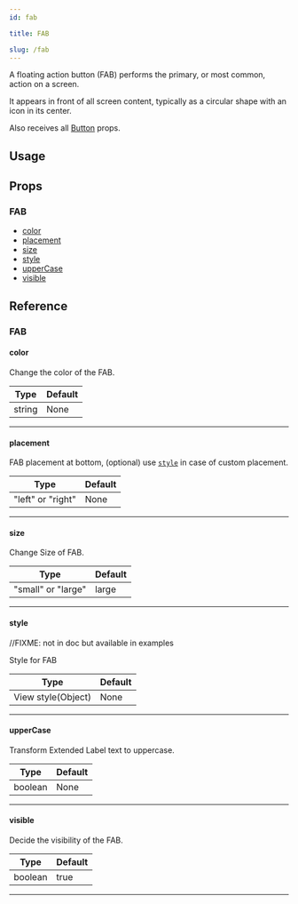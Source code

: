 ```yaml
---
id: fab

title: FAB

slug: /fab
---
```






A floating action button (FAB) performs the primary, or most common, action on a screen.

It appears in front of all screen content, typically as a circular shape with an icon in its center.

Also receives all [Button](https://reactnativeelements.com/docs/button#props) props.

## Usage

<Usage />

## Props

### FAB

- [color](#color)
- [placement](#placement)
- [size](#size)
- [style](#style)
- [upperCase](#uppercase)
- [visible](#visible)

## Reference

### FAB

#### color

Change the color of the FAB.

| Type   | Default |
| ------ | ------- |
| string | None    |

---

#### placement

FAB placement at bottom, (optional) use [`style`](#style) in case of custom placement.

| Type              | Default |
| ----------------- | ------- |
| "left" or "right" | None    |

---

#### size

Change Size of FAB.

| Type               | Default |
| ------------------ | ------- |
| "small" or "large" | large   |

---

#### style

//FIXME: not in doc but available in examples

Style for FAB

| Type               | Default |
| ------------------ | ------- |
| View style(Object) | None    |

---

#### upperCase

Transform Extended Label text to uppercase.

| Type    | Default |
| ------- | ------- |
| boolean | None    |

---

#### visible

Decide the visibility of the FAB.

| Type    | Default |
| ------- | ------- |
| boolean | true    |

---
